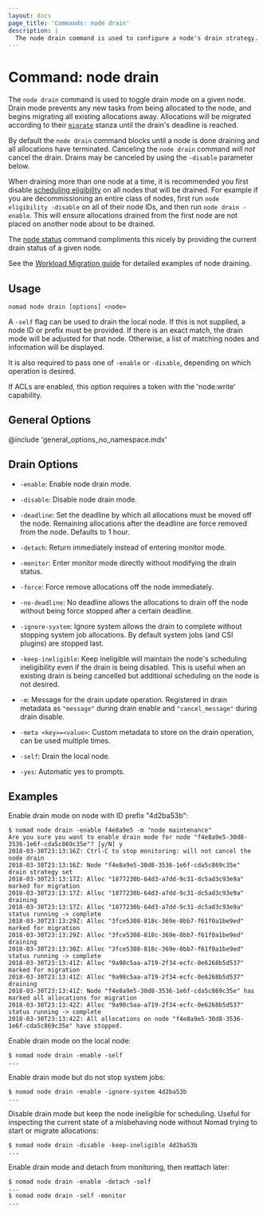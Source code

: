```yaml
---
layout: docs
page_title: 'Commands: node drain'
description: |
  The node drain command is used to configure a node's drain strategy.
---
```


# Command: node drain

The `node drain` command is used to toggle drain mode on a given node. Drain
mode prevents any new tasks from being allocated to the node, and begins
migrating all existing allocations away. Allocations will be migrated according
to their [`migrate`][migrate] stanza until the drain's deadline is reached.

By default the `node drain` command blocks until a node is done draining and
all allocations have terminated. Canceling the `node drain` command _will not_
cancel the drain. Drains may be canceled by using the `-disable` parameter
below.

When draining more than one node at a time, it is recommended you first
disable [scheduling eligibility][eligibility] on all nodes that will be
drained. For example if you are decommissioning an entire class of nodes,
first run `node eligibility -disable` on all of their node IDs, and then run
`node drain -enable`. This will ensure allocations drained from the first node
are not placed on another node about to be drained.

The [node status] command compliments this nicely by providing the current drain
status of a given node.

See the [Workload Migration guide] for detailed examples of node draining.

## Usage

```plaintext
nomad node drain [options] <node>
```

A `-self` flag can be used to drain the local node. If this is not supplied, a
node ID or prefix must be provided. If there is an exact match, the drain mode
will be adjusted for that node. Otherwise, a list of matching nodes and
information will be displayed.

It is also required to pass one of `-enable` or `-disable`, depending on which
operation is desired.

If ACLs are enabled, this option requires a token with the 'node:write'
capability.

## General Options

@include 'general_options_no_namespace.mdx'

## Drain Options

- `-enable`: Enable node drain mode.

- `-disable`: Disable node drain mode.

- `-deadline`: Set the deadline by which all allocations must be moved off the
  node. Remaining allocations after the deadline are force removed from the
  node. Defaults to 1 hour.

- `-detach`: Return immediately instead of entering monitor mode.

- `-monitor`: Enter monitor mode directly without modifying the drain status.

- `-force`: Force remove allocations off the node immediately.

- `-no-deadline`: No deadline allows the allocations to drain off the node
  without being force stopped after a certain deadline.

- `-ignore-system`: Ignore system allows the drain to complete without
  stopping system job allocations. By default system jobs (and CSI
  plugins) are stopped last.

- `-keep-ineligible`: Keep ineligible will maintain the node's scheduling
  ineligibility even if the drain is being disabled. This is useful when an
  existing drain is being cancelled but additional scheduling on the node is not
  desired.

- `-m`: Message for the drain update operation. Registered in drain metadata as
  `"message"` during drain enable and `"cancel_message"` during drain disable.

- `-meta <key>=<value>`: Custom metadata to store on the drain operation, can be
  used multiple times.

- `-self`: Drain the local node.

- `-yes`: Automatic yes to prompts.

## Examples

Enable drain mode on node with ID prefix "4d2ba53b":

```shell-session
$ nomad node drain -enable f4e8a9e5 -m "node maintenance"
Are you sure you want to enable drain mode for node "f4e8a9e5-30d8-3536-1e6f-cda5c869c35e"? [y/N] y
2018-03-30T23:13:16Z: Ctrl-C to stop monitoring: will not cancel the node drain
2018-03-30T23:13:16Z: Node "f4e8a9e5-30d8-3536-1e6f-cda5c869c35e" drain strategy set
2018-03-30T23:13:17Z: Alloc "1877230b-64d3-a7dd-9c31-dc5ad3c93e9a" marked for migration
2018-03-30T23:13:17Z: Alloc "1877230b-64d3-a7dd-9c31-dc5ad3c93e9a" draining
2018-03-30T23:13:17Z: Alloc "1877230b-64d3-a7dd-9c31-dc5ad3c93e9a" status running -> complete
2018-03-30T23:13:29Z: Alloc "3fce5308-818c-369e-0bb7-f61f0a1be9ed" marked for migration
2018-03-30T23:13:29Z: Alloc "3fce5308-818c-369e-0bb7-f61f0a1be9ed" draining
2018-03-30T23:13:30Z: Alloc "3fce5308-818c-369e-0bb7-f61f0a1be9ed" status running -> complete
2018-03-30T23:13:41Z: Alloc "9a98c5aa-a719-2f34-ecfc-0e6268b5d537" marked for migration
2018-03-30T23:13:41Z: Alloc "9a98c5aa-a719-2f34-ecfc-0e6268b5d537" draining
2018-03-30T23:13:41Z: Node "f4e8a9e5-30d8-3536-1e6f-cda5c869c35e" has marked all allocations for migration
2018-03-30T23:13:42Z: Alloc "9a98c5aa-a719-2f34-ecfc-0e6268b5d537" status running -> complete
2018-03-30T23:13:42Z: All allocations on node "f4e8a9e5-30d8-3536-1e6f-cda5c869c35e" have stopped.
```

Enable drain mode on the local node:

```shell-session
$ nomad node drain -enable -self
...
```

Enable drain mode but do not stop system jobs:

```shell-session
$ nomad node drain -enable -ignore-system 4d2ba53b
...
```

Disable drain mode but keep the node ineligible for scheduling. Useful for
inspecting the current state of a misbehaving node without Nomad trying to
start or migrate allocations:

```shell-session
$ nomad node drain -disable -keep-ineligible 4d2ba53b
...
```

Enable drain mode and detach from monitoring, then reattach later:

```shell-session
$ nomad node drain -enable -detach -self
...
$ nomad node drain -self -monitor
...
```

[eligibility]: /docs/commands/node/eligibility
[migrate]: /docs/job-specification/migrate
[node status]: /docs/commands/node/status
[workload migration guide]: https://learn.hashicorp.com/tutorials/nomad/node-drain
[internals-csi]: /docs/concepts/plugins/csi
